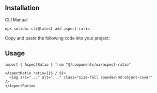 <MDXHeader title="Aspect Ratio" description="Displays content within a desired ratio." />

<ComponentPreview name="aspect-ratio-demo" />

## Installation

<Tabs defaultValue="cli">

<TabsList>
  <TabsTrigger value="cli">CLI</TabsTrigger>
  <TabsTrigger value="manual">Manual</TabsTrigger>
</TabsList>

<TabsContent value="cli">

```bash
npx solidui-cli@latest add aspect-ratio
```

</TabsContent>

<TabsContent value="manual">

<Step>Copy and paste the following code into your project: </Step>

<ComponentSource name="aspect-ratio" />

</TabsContent>

</Tabs>

## Usage

```tsx
import { AspectRatio } from "@/components/ui/aspect-ratio"
```

```tsx
<AspectRatio ratio={16 / 9}>
  <img src="..." alt="..." class="size-full rounded-md object-cover" />
</AspectRatio>
```
